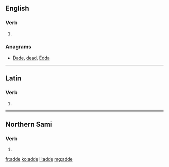 ==English==

===Verb===
{{head|en|verb}}

# {{obsolete spelling of|add|lang=en}}

===Anagrams===
* [[Dade#English|Dade]], [[dead#English|dead]], [[Edda#English|Edda]]

----

==Latin==

===Verb===
{{la-verb-form|adde}}

# {{inflection of|addō||2|s|pres|actv|impr|lang=la}}

----

==Northern Sami==

===Verb===
{{head|se|verb form}}

# {{inflection of|addit||1|d|pres|indc|;|3|p|past|indc|lang=se}}

[[fr:adde]]
[[ko:adde]]
[[li:adde]]
[[mg:adde]]